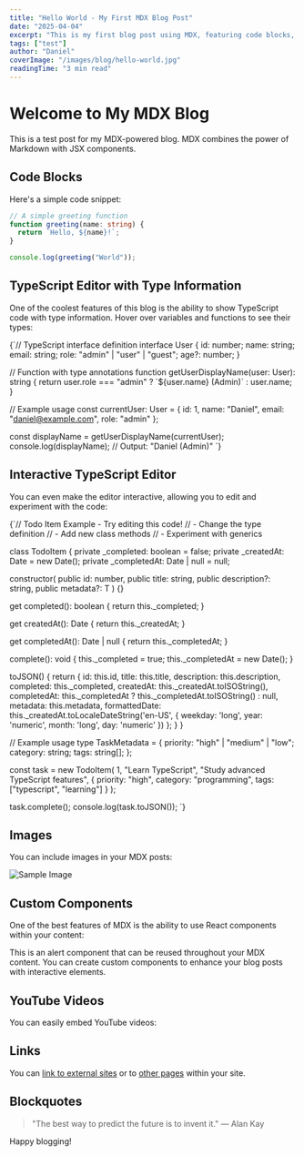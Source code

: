 ```yaml
---
title: "Hello World - My First MDX Blog Post"
date: "2025-04-04"
excerpt: "This is my first blog post using MDX, featuring code blocks, images, and more."
tags: ["test"]
author: "Daniel"
coverImage: "/images/blog/hello-world.jpg"
readingTime: "3 min read"
---
```


# Welcome to My MDX Blog

This is a test post for my MDX-powered blog. MDX combines the power of Markdown with JSX components.

## Code Blocks

Here's a simple code snippet:

```ts
// A simple greeting function
function greeting(name: string) {
  return `Hello, ${name}!`;
}

console.log(greeting("World"));
```

## TypeScript Editor with Type Information

One of the coolest features of this blog is the ability to show TypeScript code with type information. Hover over variables and functions to see their types:

<MonacoCodeBlock filename="types-example.ts" id="user-interface-example" language="typescript">
{`// TypeScript interface definition
interface User {
  id: number;
  name: string;
  email: string;
  role: "admin" | "user" | "guest";
  age?: number;
}

// Function with type annotations
function getUserDisplayName(user: User): string {
return user.role === "admin"
? \`\${user.name} (Admin)\`
: user.name;
}

// Example usage
const currentUser: User = {
id: 1,
name: "Daniel",
email: "daniel@example.com",
role: "admin"
};

const displayName = getUserDisplayName(currentUser);
console.log(displayName); // Output: "Daniel (Admin)"
`}

</MonacoCodeBlock>

## Interactive TypeScript Editor

You can even make the editor interactive, allowing you to edit and experiment with the code:

<MonacoCodeBlock filename="interactive-example.ts" editable={true} height="350px" id="todo-item-example" language="typescript">
{`// Todo Item Example - Try editing this code!
// - Change the type definition
// - Add new class methods
// - Experiment with generics

class TodoItem<T> {
private \_completed: boolean = false;
private \_createdAt: Date = new Date();
private \_completedAt: Date | null = null;

constructor(
public id: number,
public title: string,
public description?: string,
public metadata?: T
) {}

get completed(): boolean {
return this.\_completed;
}

get createdAt(): Date {
return this.\_createdAt;
}

get completedAt(): Date | null {
return this.\_completedAt;
}

complete(): void {
this.\_completed = true;
this.\_completedAt = new Date();
}

toJSON() {
return {
id: this.id,
title: this.title,
description: this.description,
completed: this.\_completed,
createdAt: this.\_createdAt.toISOString(),
completedAt: this.\_completedAt ? this.\_completedAt.toISOString() : null,
metadata: this.metadata,
formattedDate: this.\_createdAt.toLocaleDateString('en-US', {
weekday: 'long',
year: 'numeric',
month: 'long',
day: 'numeric'
})
};
}
}

// Example usage
type TaskMetadata = {
priority: "high" | "medium" | "low";
category: string;
tags: string[];
};

const task = new TodoItem<TaskMetadata>(
1,
"Learn TypeScript",
"Study advanced TypeScript features",
{
priority: "high",
category: "programming",
tags: ["typescript", "learning"]
}
);

task.complete();
console.log(task.toJSON());
`}

</MonacoCodeBlock>

## Images

You can include images in your MDX posts:

![Sample Image](/images/blog/placeholder.jpg)

## Custom Components

One of the best features of MDX is the ability to use React components within your content:

<Alert title="Important Information">
  This is an alert component that can be reused throughout your MDX content.
</Alert>

<CalloutBox title="Pro Tip">
  You can create custom components to enhance your blog posts with interactive
  elements.
</CalloutBox>

## YouTube Videos

You can easily embed YouTube videos:

<YouTube id="dQw4w9WgXcQ" title="Never Gonna Give You Up" />

## Links

You can [link to external sites](https://nextjs.org) or to [other pages](/blog) within your site.

## Blockquotes

> "The best way to predict the future is to invent it."
> — Alan Kay

Happy blogging!
